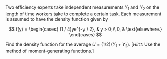 Two efﬁciency experts take independent measurements $Y_1$ and $Y_2$ on the length of time workers take to complete a certain task.
Each measurement is assumed to have the density function given by

$$
f(y) =
\begin{cases}
    (1 / 4)ye^{-y / 2}, & y > 0,\\
    0, & \text{elsewhere.}
\end{cases}
$$

Find the density function for the average $U = (1 / 2)(Y_1 + Y_2)$.
[*Hint:* Use the method of moment-generating functions.]

